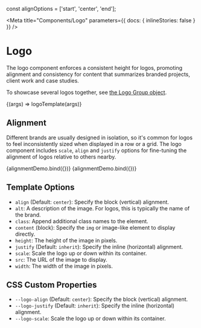 const alignOptions = ['start', 'center', 'end'];

<!--
This component's options rely on CSS custom properties, which are currently
broken in the library we use for inlining Storybook stories. Until that issue
is resolved, we must fallback to iframes for these stories. 🙈️

@see https://github.com/aknuds1/html-to-react/issues/144
-->

<Meta title="Components/Logo" parameters={{ docs: { inlineStories: false } }} />

# Logo

The logo component enforces a consistent height for logos, promoting alignment and consistency for content that summarizes branded projects, client work and case studies.

To showcase several logos together, see [the Logo Group object](/docs/objects-logo-group--default-story).

<Canvas>
  <Story
    name="Basic Options"
    argTypes={{
      src: { control: { type: 'text' } },
      alt: { control: { type: 'text' } },
      class: { control: { type: 'text' } },
      width: { control: { type: 'number' } },
      height: { control: { type: 'number' } },
      scale: { control: { type: 'number' } },
      align: {
        options: alignOptions,
        control: { type: 'inline-radio' },
      },
      justify: {
        options: alignOptions,
        control: { type: 'inline-radio' },
      },
    }}
    args={{
      src: '/media/logos/pleasantest.svg',
      alt: 'Pleasantest',
      width: 180,
      height: 58,
    }}
  >
    {(args) => logoTemplate(args)}
  </Story>
</Canvas>

## Alignment

Different brands are usually designed in isolation, so it's common for logos to feel inconsistently sized when displayed in a row or a grid. The logo component includes `scale`, `align` and `justify` options for fine-tuning the alignment of logos relative to others nearby.

<Canvas isColumn>
  <Story name="Before Alignment">{alignmentDemo.bind({})}</Story>
  <Story name="After Alignment" args={{ align: true }}>
    {alignmentDemo.bind({})}
  </Story>
</Canvas>

## Template Options

<!--
Because `ArgsTable` doesn't work very well for non-inline stories, we have to
manually document the options available to this template.
-->

- `align` (Default: `center`): Specify the block (vertical) alignment.
- `alt`: A description of the image. For logos, this is typically the name of the brand.
- `class`: Append additional class names to the element.
- `content` (block): Specify the `img` or image-like element to display directly.
- `height`: The height of the image in pixels.
- `justify` (Default: `inherit`): Specify the inline (horizontal) alignment.
- `scale`: Scale the logo up or down within its container.
- `src`: The URL of the image to display.
- `width`: The width of the image in pixels.

## CSS Custom Properties

- `--logo-align` (Default: `center`): Specify the block (vertical) alignment.
- `--logo-justify` (Default: `inherit`): Specify the inline (horizontal) alignment.
- `--logo-scale`: Scale the logo up or down within its container.
